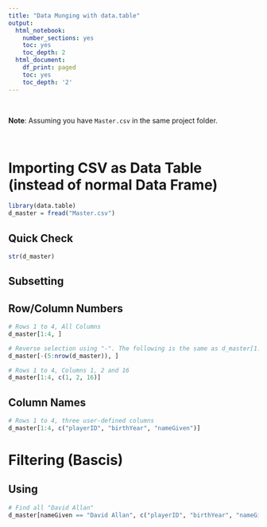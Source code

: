 ```yaml
---
title: "Data Munging with data.table"
output:
  html_notebook:
    number_sections: yes
    toc: yes
    toc_depth: 2
  html_document:
    df_print: paged
    toc: yes
    toc_depth: '2'
---
```


<br>

**Note**: Assuming you have `Master.csv` in the same project folder.

<br>

# Importing CSV as Data Table (instead of normal Data Frame)

```r
library(data.table)
d_master = fread("Master.csv")
```

## Quick Check

```r
str(d_master)
```




## Subsetting

## Row/Column Numbers 

```r
# Rows 1 to 4, All Columns
d_master[1:4, ]
```


```r
# Reverse selection using "-". The following is the same as d_master[1:4, ]
d_master[-(5:nrow(d_master)), ]
```

```r
# Rows 1 to 4, Columns 1, 2 and 16
d_master[1:4, c(1, 2, 16)]
```


## Column Names

```r
# Rows 1 to 4, three user-defined columns
d_master[1:4, c("playerID", "birthYear", "nameGiven")]
```


# Filtering (Bascis)

## Using 

```r
# Find all "David Allan"
d_master[nameGiven == "David Allan", c("playerID", "birthYear", "nameGiven")]
```


















